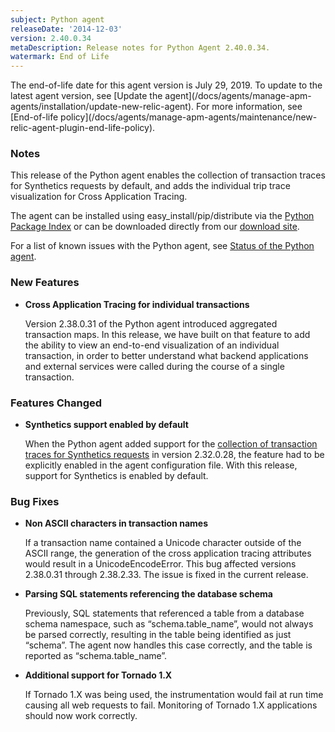 ```yaml
---
subject: Python agent
releaseDate: '2014-12-03'
version: 2.40.0.34
metaDescription: Release notes for Python Agent 2.40.0.34.
watermark: End of Life
---
```


<Callout variant="important">
  The end-of-life date for this agent version is July 29, 2019. To update to the latest agent version, see [Update the agent](/docs/agents/manage-apm-agents/installation/update-new-relic-agent). For more information, see [End-of-life policy](/docs/agents/manage-apm-agents/maintenance/new-relic-agent-plugin-end-life-policy).
</Callout>

### Notes

This release of the Python agent enables the collection of transaction traces for Synthetics requests by default, and adds the individual trip trace visualization for Cross Application Tracing.

The agent can be installed using easy_install/pip/distribute via the [Python Package Index](https://pypi.python.org/pypi/newrelic) or can be downloaded directly from our [download site](http://download.newrelic.com/python_agent/release/).

For a list of known issues with the Python agent, see [Status of the Python agent](https://docs.newrelic.com/docs/python/status-of-python-agent).

### New Features

* **Cross Application Tracing for individual transactions**

  Version 2.38.0.31 of the Python agent introduced aggregated transaction maps. In this release, we have built on that feature to add the ability to view an end-to-end visualization of an individual transaction, in order to better understand what backend applications and external services were called during the course of a single transaction.

### Features Changed

* **Synthetics support enabled by default**

  When the Python agent added support for the [collection of transaction traces for Synthetics requests](https://docs.newrelic.com/docs/synthetics/new-relic-synthetics/using-monitors/collecting-synthetic-transaction-traces) in version 2.32.0.28, the feature had to be explicitly enabled in the agent configuration file. With this release, support for Synthetics is enabled by default.

### Bug Fixes

* **Non ASCII characters in transaction names**

  If a transaction name contained a Unicode character outside of the ASCII range, the generation of the cross application tracing attributes would result in a UnicodeEncodeError. This bug affected versions 2.38.0.31 through 2.38.2.33. The issue is fixed in the current release.
* **Parsing SQL statements referencing the database schema**

  Previously, SQL statements that referenced a table from a database schema namespace, such as “schema.table_name”, would not always be parsed correctly, resulting in the table being identified as just “schema”. The agent now handles this case correctly, and the table is reported as “schema.table_name”.
* **Additional support for Tornado 1.X**

  If Tornado 1.X was being used, the instrumentation would fail at run time causing all web requests to fail. Monitoring of Tornado 1.X applications should now work correctly.
